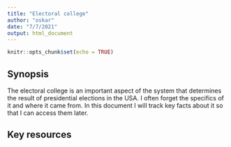 ```yaml
---
title: "Electoral college"
author: "oskar"
date: "7/7/2021"
output: html_document
---
```


```r
knitr::opts_chunk$set(echo = TRUE)
```

## Synopsis

The electoral college is an important aspect of the system that determines the result of presidential elections in the USA. I often forget the specifics of it and where it came from. In this document I will track key facts about it so that I can access them later. 

## Key resources 
